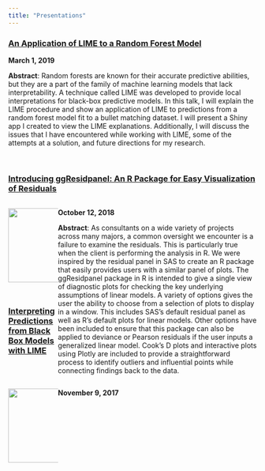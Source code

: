 ```yaml
---
title: "Presentations"
---
```


<style>
#left {
  left:-8.33%;
  text-align: left;
  float: left;
  width:20%;
  z-index:-10;
}

#right {
  left:31.25%;
  top: 75px;
  float: right;
  text-align: left;
  z-index:-10;
  width:80%;
}
</style>

### [An Application of LIME to a Random Forest Model](https://raw.githubusercontent.com/goodekat/presentations/master/graphics%20group/03-applying_lime_to_random_forest/An%20Application%20of%20LIME%20to%20a%20Random%20Forest.Rmd)

**March 1, 2019**

**Abstract**: Random forests are known for their accurate predictive abilities, but they are a part of the family of machine learning models that lack interpretability. A technique called LIME was developed to provide local interpretations for black-box predictive models. In this talk, I will explain the LIME procedure and show an application of LIME to predictions from a random forest model fit to a bullet matching dataset. I will present a Shiny app I created to view the LIME explanations. Additionally, I will discuss the issues that I have encountered while working with LIME, some of the attempts at a solution, and future directions for my research.

<br>

### [Introducing ggResidpanel: An R Package for Easy Visualization of Residuals](https://github.com/goodekat/presentations/tree/master/graphics%20group/02-ggresidpanel)

<div id="left">
<img src="/images/ggresid.png" width = 150 />
<br>
<br>
<br>
</div>

<div id="right">
**October 12, 2018**

**Abstract**: As consultants on a wide variety of projects across many majors, a common oversight we encounter is a failure to examine the residuals. This is particularly true when the client is performing the analysis in R. We were inspired by the residual panel in SAS to create an R package that easily provides users with a similar panel of plots. The ggResidpanel package in R is intended to give a single view of diagnostic plots for checking the key underlying assumptions of linear models. A variety of options gives the user the ability to choose from a selection of plots to display in a window. This includes SAS’s default residual panel as well as R’s default plots for linear models. Other options have been included to ensure that this package can also be applied to deviance or Pearson residuals if the user inputs a generalized linear model. Cook’s D plots and interactive plots using Plotly are included to provide a straightforward process to identify outliers and influential points while connecting findings back to the data.
<br>
</div>

<br>

### [Interpreting Predictions from Black Box Models with LIME](https://github.com/goodekat/presentations/tree/master/graphics%20group/01-understanding_lime)

<div id="right">
**November 9, 2017**
</div>

<div id="left">
<img src="/images/lime.png" width = 150 />
</div>
